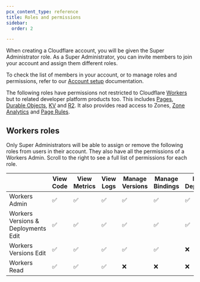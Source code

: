 ```yaml
---
pcx_content_type: reference
title: Roles and permissions
sidebar:
  order: 2

---
```


When creating a Cloudflare account, you will be given the Super Administrator role. As a Super Administrator, you can invite members to join your account and assign them different roles.

To check the list of members in your account, or to manage roles and permissions, refer to our [Account setup](/fundamentals/setup/manage-members/) documentation.

The following roles have permissions not restricted to Cloudflare [Workers](/workers/) but to related developer platform products too. This includes [Pages](/pages/), [Durable Objects](/durable-objects/), [KV](/kv/) and [R2](/r2/). It also provides read access to Zones, [Zone Analytics](/analytics/account-and-zone-analytics/zone-analytics/) and [Page Rules](/rules/).

## Workers roles

Only Super Administrators will be able to assign or remove the following roles from users in their account. They also have all the permissions of a Workers Admin. Scroll to the right to see a full list of permissions for each role.



|                                     | View Code | View Metrics | View Logs | Manage Versions | Manage Bindings | Manage Deployments | Change Routes | Change Subdomain | Delete Worker |
| ----------------------------------- | --------- | ------------ | --------- | --------------- | --------------- | ------------------ | ------------- | ---------------- | ------------- |
| Workers Admin                       | ✅        | ✅            | ✅        | ✅              | ✅               | ✅                 | ✅            | ✅                | ✅            |
| Workers Versions & Deployments Edit | ✅        | ✅            | ✅        | ✅              | ✅               | ✅                 | ✅            | ❌                | ❌            |
| Workers Versions Edit               | ✅        | ✅            | ✅        | ✅              | ✅               | ❌                 | ❌            | ❌                | ❌            |
| Workers Read                        | ✅        | ✅            | ✅        | ❌              | ❌               | ❌                 | ❌            | ❌                | ❌            |
